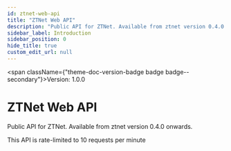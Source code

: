 ```yaml
---
id: ztnet-web-api
title: "ZTNet Web API"
description: "Public API for ZTNet. Available from ztnet version 0.4.0 onwards."
sidebar_label: Introduction
sidebar_position: 0
hide_title: true
custom_edit_url: null
---
```



<span className={"theme-doc-version-badge badge badge--secondary"}>Version: 1.0.0</span>

# ZTNet Web API



Public API for ZTNet. Available from ztnet version 0.4.0 onwards.

This API is rate-limited to 10 requests per minute



      